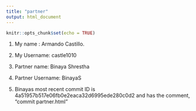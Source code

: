 ```yaml
---
title: "partner"
output: html_document
---
```


```r
knitr::opts_chunk$set(echo = TRUE)
```
1. My name : Armando Castillo.
2. My Username: castle1010
  
3. Partner name: Binaya Shrestha
4. Partner Username: BinayaS

5. Binayas most recent commit ID is 4a51957b517e06fb0e2eaca32d6995ede280c0d2 and has
the comment, "commit partner.html"

